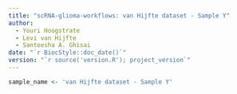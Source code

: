 ```yaml
---
title: "scRNA-glioma-workflows: van Hijfte dataset - Sample Y"
author: 
  - Youri Hoogstrate
  - Levi van Hijfte
  - Santoesha A. Ghisai
date: "`r BiocStyle::doc_date()`"
version: "`r source('version.R'); project_version`"
---
```


```r
sample_name <- 'van Hijfte dataset - Sample Y'
```


